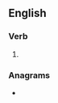 ==English==

===Verb===
{{head|en|verb}}

# {{obsolete spelling of|entertain|lang=en}}

===Anagrams===
* {{l|en|intenerate}}